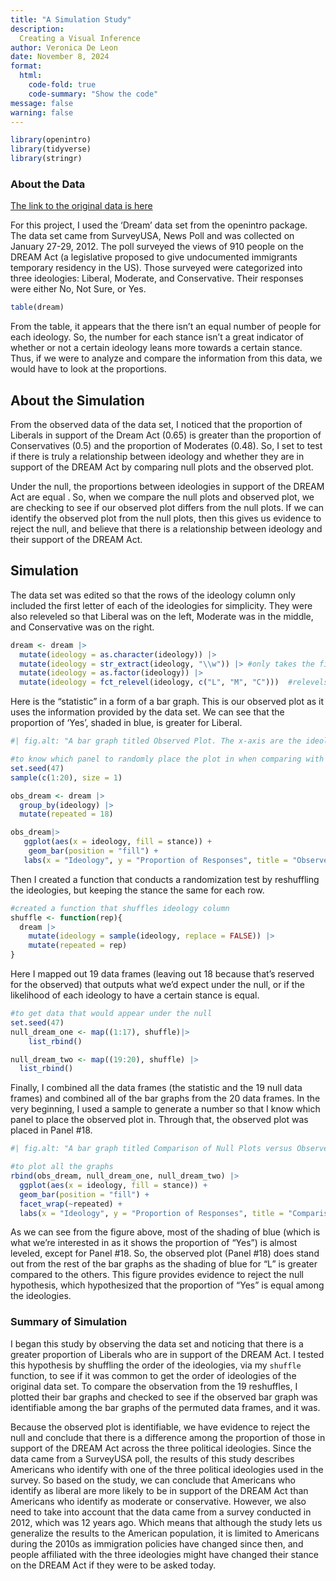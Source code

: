 ```yaml
---
title: "A Simulation Study"
description: 
  Creating a Visual Inference 
author: Veronica De Leon
date: November 8, 2024
format:
  html:
    code-fold: true
    code-summary: "Show the code"
message: false
warning: false
---
```


```r
library(openintro)
library(tidyverse)
library(stringr)
```

### About the Data

[The link to the original data is here](https://openintrostat.github.io/openintro/reference/dream.html)

For this project, I used the 'Dream' data set from the openintro package. The data set came from SurveyUSA, News Poll and was collected on January 27-29, 2012. The poll surveyed the views of 910 people on the DREAM Act (a legislative proposed to give undocumented immigrants temporary residency in the US). Those surveyed were categorized into three ideologies: Liberal, Moderate, and Conservative. Their responses were either No, Not Sure, or Yes.

```r
table(dream)
```

From the table, it appears that the there isn't an equal number of people for each ideology. So, the number for each stance isn't a great indicator of whether or not a certain ideology leans more towards a certain stance. Thus, if we were to analyze and compare the information from this data, we would have to look at the proportions.

## About the Simulation

From the observed data of the data set, I noticed that the proportion of Liberals in support of the Dream Act (0.65) is greater than the proportion of Conservatives (0.5) and the proportion of Moderates (0.48). So, I set to test if there is truly a relationship between ideology and whether they are in support of the DREAM Act by comparing null plots and the observed plot.

Under the null, the proportions between ideologies in support of the DREAM Act are equal . So, when we compare the null plots and observed plot, we are checking to see if our observed plot differs from the null plots. If we can identify the observed plot from the null plots, then this gives us evidence to reject the null, and believe that there is a relationship between ideology and their support of the DREAM Act.

## Simulation

The data set was edited so that the rows of the ideology column only included the first letter of each of the ideologies for simplicity. They were also releveled so that Liberal was on the left, Moderate was in the middle, and Conservative was on the right.

```r
dream <- dream |>
  mutate(ideology = as.character(ideology)) |>
  mutate(ideology = str_extract(ideology, "\\w")) |> #only takes the first letter of the word
  mutate(ideology = as.factor(ideology)) |>
  mutate(ideology = fct_relevel(ideology, c("L", "M", "C")))  #relevels the ideologies in order L, M, C
```

Here is the "statistic" in a form of a bar graph. This is our observed plot as it uses the information provided by the data set. We can see that the proportion of 'Yes', shaded in blue, is greater for Liberal.

```r
#| fig.alt: "A bar graph titled Observed Plot. The x-axis are the ideologies: Liberal, Moderate, and Conservative. The y-axis goes from 0 to 1 to show the proportions for each stance (pink is no, green is not sure, and blue is yes)."

#to know which panel to randomly place the plot in when comparing with the null
set.seed(47)
sample(c(1:20), size = 1)

obs_dream <- dream |>
  group_by(ideology) |>
  mutate(repeated = 18)

obs_dream|>
   ggplot(aes(x = ideology, fill = stance)) +
    geom_bar(position = "fill") +
   labs(x = "Ideology", y = "Proportion of Responses", title = "Observed Plot", fill = "Stance")

```

Then I created a function that conducts a randomization test by reshuffling the ideologies, but keeping the stance the same for each row.

```r
#created a function that shuffles ideology column
shuffle <- function(rep){
  dream |>
    mutate(ideology = sample(ideology, replace = FALSE)) |>
    mutate(repeated = rep)
}
```

Here I mapped out 19 data frames (leaving out 18 because that's reserved for the observed) that outputs what we'd expect under the null, or if the likelihood of each ideology to have a certain stance is equal.

```r
#to get data that would appear under the null
set.seed(47)
null_dream_one <- map((1:17), shuffle)|>
    list_rbind() 

null_dream_two <- map((19:20), shuffle) |>
  list_rbind() 

```

Finally, I combined all the data frames (the statistic and the 19 null data frames) and combined all of the bar graphs from the 20 data frames. In the very beginning, I used a sample to generate a number so that I know which panel to place the observed plot in. Through that, the observed plot was placed in Panel #18.

```r
#| fig.alt: "A bar graph titled Comparison of Null Plots versus Observed Plot. There are 20 total bar plots. The x-axis are the ideologies: Liberal, Moderate, and Conservative. The y-axis goes from 0 to 1 to show the proportions for each stance (pink is no, green is not sure, and blue is yes)."

#to plot all the graphs
rbind(obs_dream, null_dream_one, null_dream_two) |>
  ggplot(aes(x = ideology, fill = stance)) +
  geom_bar(position = "fill") +
  facet_wrap(~repeated) +
  labs(x = "Ideology", y = "Proportion of Responses", title = "Comparison of Null Plots vs. Observed Plot", fill = "Stance")
```

As we can see from the figure above, most of the shading of blue (which is what we're interested in as it shows the proportion of "Yes") is almost leveled, except for Panel #18. So, the observed plot (Panel #18) does stand out from the rest of the bar graphs as the shading of blue for "L" is greater compared to the others. This figure provides evidence to reject the null hypothesis, which hypothesized that the proportion of "Yes" is equal among the ideologies.

### Summary of Simulation

I began this study by observing the data set and noticing that there is a greater proportion of Liberals who are in support of the DREAM Act. I tested this hypothesis by shuffling the order of the ideologies, via my `shuffle` function, to see if it was common to get the order of ideologies of the original data set. To compare the observation from the 19 reshuffles, I plotted their bar graphs and checked to see if the observed bar graph was identifiable among the bar graphs of the permuted data frames, and it was.

Because the observed plot is identifiable, we have evidence to reject the null and conclude that there is a difference among the proportion of those in support of the DREAM Act across the three political ideologies. Since the data came from a SurveyUSA poll, the results of this study describes Americans who identify with one of the three political ideologies used in the survey. So based on the study, we can conclude that Americans who identify as liberal are more likely to be in support of the DREAM Act than Americans who identify as moderate or conservative. However, we also need to take into account that the data came from a survey conducted in 2012, which was 12 years ago. Which means that although the study lets us generalize the results to the American population, it is limited to Americans during the 2010s as immigration policies have changed since then, and people affiliated with the three ideologies might have changed their stance on the DREAM Act if they were to be asked today.
